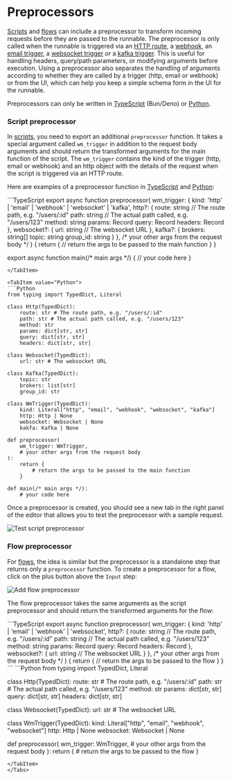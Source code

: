
# Preprocessors

[Scripts](#script-preprocessor) and [flows](#flow-preprocessor) can include a preprocessor to transform incoming requests before they are passed to the runnable.
The preprocessor is only called when the runnable is triggered via an [HTTP route](../39_http_routing/index.mdx), a [webhook](../4_webhooks/index.mdx), an [email trigger](../../advanced/17_email_triggers/index.mdx), a [websocket trigger](../40_websocket_triggers/index.mdx) or a [kafka trigger](../41_kafka_triggers/index.mdx).
This is useful for handling headers, query/path parameters, or modifying arguments before execution.
Using a preprocessor also separates the handling of arguments according to whether they are called by a trigger (http, email or webhook) or from the UI, which can help you keep a simple schema form in the UI for the runnable.

Preprocessors can only be written in [TypeScript](../../getting_started/0_scripts_quickstart/1_typescript_quickstart/index.mdx) (Bun/Deno) or [Python](../../getting_started/0_scripts_quickstart/2_python_quickstart/index.mdx).

### Script preprocessor

In [scripts](../../script_editor/index.mdx), you need to export an additional `preprocessor` function. It takes a special argument called `wm_trigger` in addition to the request body arguments and should return the transformed arguments for the main function of the script.
The `wm_trigger` contains the kind of the trigger (http, email or webhook) and an http object with the details of the request when the script is triggered via an HTTP route.

Here are examples of a preprocessor function in [TypeScript](../../getting_started/0_scripts_quickstart/1_typescript_quickstart/index.mdx) and [Python](../../getting_started/0_scripts_quickstart/2_python_quickstart/index.mdx):

<Tabs>
<TabItem value="TypeScript">
```TypeScript
export async function preprocessor(
	wm_trigger: {
		kind: 'http' | 'email' | 'webhook' | 'websocket' | 'kafka',
		http?: {
			route: string // The route path, e.g. "/users/:id"
			path: string // The actual path called, e.g. "/users/123"
			method: string
			params: Record<string, string>
			query: Record<string, string>
			headers: Record<string, string>
		},
		websocket?: {
			url: string // The websocket URL
		},
		kafka?: {
			brokers: string[]
			topic: string
			group_id: string
		}
	},
	/* your other args from the request body */ 
) {
	return {
		// return the args to be passed to the main function
	}
}

export async function main(/* main args */) {
    // your code here
}
```
</TabItem>

<TabItem value="Python">
```Python
from typing import TypedDict, Literal

class Http(TypedDict):
	route: str # The route path, e.g. "/users/:id"
	path: str # The actual path called, e.g. "/users/123"
	method: str
	params: dict[str, str]
	query: dict[str, str]
	headers: dict[str, str]

class Websocket(TypedDict):
	url: str # The websocket URL

class Kafka(TypedDict):
	topic: str
	brokers: list[str]
	group_id: str

class WmTrigger(TypedDict):
	kind: Literal["http", "email", "webhook", "websocket", "kafka"]
	http: Http | None
	websocket: Websocket | None
	kakfa: Kafka | None

def preprocessor(
	wm_trigger: WmTrigger,
	# your other args from the request body
):
	return {
		# return the args to be passed to the main function
	}

def main(/* main args */):
    # your code here
```
</TabItem>
</Tabs>

Once a preprocessor is created, you should see a new tab in the right panel of the editor that allows you to test the preprocessor with a sample request.

![Test script preprocessor](./test_script_preprocessor.png 'Test script preprocessor')    

### Flow preprocessor 

For [flows](../../flows/1_flow_editor.mdx), the idea is similar but the preprocessor is a standalone step that returns only a `preprocessor` function.
To create a preprocessor for a flow, click on the plus button above the `Input` step:

![Add flow preprocessor](./add_flow_preprocessor.png 'Add flow preprocessor')    

The flow preprocessor takes the same arguments as the script preprocessor and should return the transformed arguments for the flow:

<Tabs>
<TabItem value="TypeScript">
```TypeScript
export async function preprocessor(
	wm_trigger: {
		kind: 'http' | 'email' | 'webhook' | 'websocket',
		http?: {
			route: string // The route path, e.g. "/users/:id"
			path: string // The actual path called, e.g. "/users/123"
			method: string
			params: Record<string, string>
			query: Record<string, string>
			headers: Record<string, string>
		},
		websocket?: {
			url: string // The websocket URL
		}
	},
	/* your other args from the request body */ 
) {
	return {
		// return the args to be passed to the flow
	}
}
```
</TabItem>

<TabItem value="Python">
```Python
from typing import TypedDict, Literal

class Http(TypedDict):
	route: str # The route path, e.g. "/users/:id"
	path: str # The actual path called, e.g. "/users/123"
	method: str
	params: dict[str, str]
	query: dict[str, str]
	headers: dict[str, str]

class Websocket(TypedDict):
	url: str # The websocket URL

class WmTrigger(TypedDict):
    kind: Literal["http", "email", "webhook", "websocket"]
    http: Http | None
		websocket: Websocket | None

def preprocessor(
	wm_trigger: WmTrigger,
	# your other args from the request body
):
	return {
		# return the args to be passed to the flow
	}
```
</TabItem>
</Tabs>
